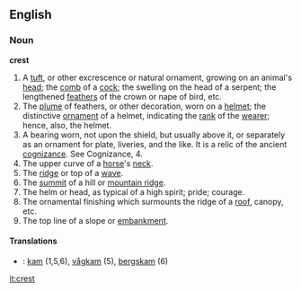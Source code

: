 ==English==

===Noun===

'''crest'''

#A [[tuft]], or other excrescence or natural ornament, growing on an animal's [[head]]; the [[comb]] of a [[cock]]; the swelling on the head of a serpent; the lengthened [[feather]]s of the crown or nape of bird, etc.
#The [[plume]] of feathers, or other decoration, worn on a [[helmet]]; the distinctive [[ornament]] of a helmet, indicating the [[rank]] of the [[wearer]]; hence, also, the helmet.
#A bearing worn, not upon the shield, but usually above it, or separately as an ornament for plate, liveries, and the like. It is a relic of the ancient [[cognizance]]. See Cognizance, 4.
#The upper curve of a [[horse]]'s [[neck]].
#The [[ridge]] or top of a [[wave]].
#The [[summit]] of a hill or [[mountain ridge]].
#The helm or head, as typical of a high spirit; pride; courage.
#The ornamental finishing which surmounts the ridge of a [[roof]], canopy, etc.
#The top line of a slope or [[embankment]].

====Translations====
*{{sv}}: [[kam]] (1,5,6), [[vågkam]] (5), [[bergskam]] (6)
[[it:crest]]